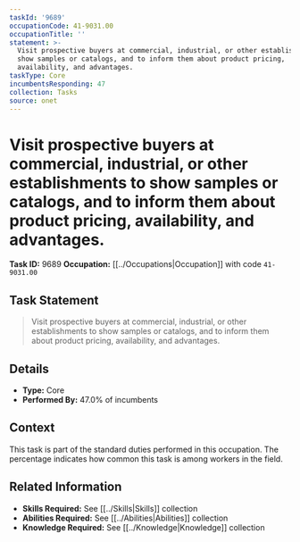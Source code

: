 ```yaml
---
taskId: '9689'
occupationCode: 41-9031.00
occupationTitle: ''
statement: >-
  Visit prospective buyers at commercial, industrial, or other establishments to
  show samples or catalogs, and to inform them about product pricing,
  availability, and advantages.
taskType: Core
incumbentsResponding: 47
collection: Tasks
source: onet
---
```

# Visit prospective buyers at commercial, industrial, or other establishments to show samples or catalogs, and to inform them about product pricing, availability, and advantages.

**Task ID:** 9689
**Occupation:** [[../Occupations|Occupation]] with code `41-9031.00`

## Task Statement

> Visit prospective buyers at commercial, industrial, or other establishments to show samples or catalogs, and to inform them about product pricing, availability, and advantages.

## Details

- **Type:** Core
- **Performed By:** 47.0% of incumbents

## Context

This task is part of the standard duties performed in this occupation. The percentage indicates how common this task is among workers in the field.

## Related Information

- **Skills Required:** See [[../Skills|Skills]] collection
- **Abilities Required:** See [[../Abilities|Abilities]] collection
- **Knowledge Required:** See [[../Knowledge|Knowledge]] collection
